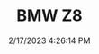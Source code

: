 ---
width: 4000
height: 6000
title: BMW Z8
description: Silver 2002 BMW Z8 with a red interior in Blanco, TX.
date: 2/17/2023 4:26:14 PM
cameraMake: Sony
cameraModel: ILCE-7M3
lens: 85mm F1.4 DG DN | Art 020
settingsfStop: f/1.4
settingsISO: ISO 100
settingsShutter: 1/2500
settingsFocalLength: 85 mm
---